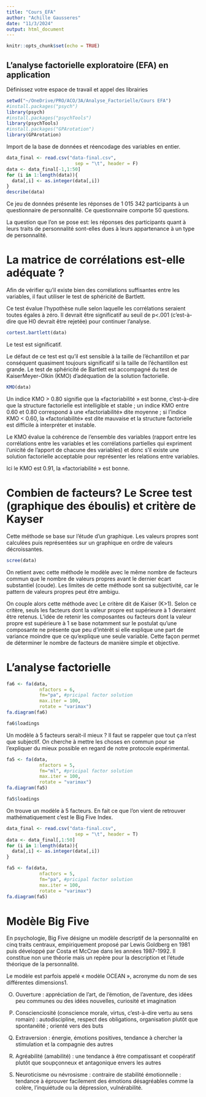 ```yaml
---
title: "Cours_EFA"
author: "Achille Gausseres"
date: "11/3/2024"
output: html_document
---
```


```r
knitr::opts_chunk$set(echo = TRUE)
```

## L'analyse factorielle exploratoire (EFA) en application

Définissez votre espace de travail et appel des librairies 
```r
setwd("~/OneDrive/PRO/ACO/3A/Analyse_Factorielle/Cours EFA")
#install.packages("psych")
library(psych)
#install.packages("psychTools")
library(psychTools)
#install.packages("GPArotation")
library(GPArotation)
```

Import de la base de données et réencodage des variables en entier. 
```r
data_final <- read.csv("data-final.csv", 
                         sep = "\t", header = F)
data <- data_final[-1,1:50]
for (i in 1:length(data)){
  data[,i] <- as.integer(data[,i])
}
describe(data)
```

Ce jeu de données présente les réponses de 1 015 342 participants à un questionnaire
de personnalité. Ce questionnaire comporte 50 questions. 

La question que l'on se pose est: les réponses des participants quant à leurs traits de personnalité sont-elles dues à leurs appartenance à un type de personnalité. 

# La matrice de corrélations est-elle adéquate ?

Afin de vérifier qu’il existe bien des corrélations suffisantes entre les variables, il faut utiliser le test de sphéricité de Bartlett. 

Ce test évalue l’hypothèse nulle selon laquelle les corrélations seraient toutes égales
à zéro. Il devrait être significatif au seuil de p<.001 (c’est-à-dire que H0 devrait
être rejetée) pour continuer l’analyse.

```r
cortest.bartlett(data)
```

Le test est significatif. 

Le défaut de ce test est qu’il est sensible à la taille de l’échantillon et par 
conséquent quasiment toujours significatif si la taille de l’échantillon est grande. 
Le test de sphéricité de Bartlett est accompagné du test de KaiserMeyer-Olkin (KMO) d’adéquation de la solution factorielle.

```r
KMO(data)
```

Un indice KMO > 0.80 signifie que la «factoriabilité » est bonne, c’est-à-dire que 
la structure factorielle est intelligible et stable ; un indice KMO entre 0.60 et 0.80 correspond à une «factoriabilité» dite moyenne ; si l’indice KMO < 0.60, la «factoriabilité» est dite mauvaise et la structure factorielle est difficile à interpréter et instable. 

Le KMO évalue la cohérence de l’ensemble des variables (rapport entre les corrélations entre les variables et les corrélations partielles qui expriment l’unicité de l’apport
de chacune des variables) et donc s’il existe une solution factorielle acceptable pour représenter les relations entre variables.

Ici le KMO est 0.91, la «factoriabilité » est bonne. 

# Combien de facteurs? Le Scree test (graphique des éboulis) et critère de Kayser

Cette méthode se base sur l’étude d’un graphique. 
Les valeurs propres sont calculées puis représentées sur un graphique en ordre 
de valeurs décroissantes.

```r
scree(data)
```

On retient avec cette méthode le modèle avec le même nombre de facteurs commun que le nombre de valeurs propres avant le dernier écart substantiel (coude). Les limites de cette méthode sont sa subjectivité, car le pattern de valeurs propres peut être ambigu. 

On couple alors cette méthode avec Le critère dit de Kaiser (K>1). 
Selon ce critère, seuls les facteurs dont la valeur propre est supérieure à 1 devraient être retenus. L’idée de retenir les composantes ou facteurs dont la valeur propre est supérieure à 1 se base notamment sur le postulat qu’une composante ne présente que peu d’intérêt si elle explique une part de variance moindre que ce qu’explique une seule variable. Cette façon permet de déterminer le nombre de facteurs de manière simple et objective.

# L'analyse factorielle

```r
fa6 <- fa(data,
            nfactors = 6,
            fm="pa", #pricipal factor solution
            max.iter = 100,
            rotate = "varimax")
fa.diagram(fa6)
```

```r
fa6$loadings
```


Un modèle à 5 facteurs serait-il mieux ? 
Il faut se rappeler que tout ça n'est que subjectif. 
On cherche à mettre les choses en commun pour se l'expliquer du mieux possible 
en regard de notre protocole expérimental. 

```r
fa5 <- fa(data,
            nfactors = 5,
            fm="ml", #pricipal factor solution
            max.iter = 100,
            rotate = "varimax")
fa.diagram(fa5)
```

```r
fa5$loadings
```

On trouve un modèle à 5 facteurs. 
En fait ce que l'on vient de retrouver mathématiquement c'est le Big Five Index. 

```r
data_final <- read.csv("data-final.csv", 
                         sep = "\t", header = T)
data <- data_final[,1:50]
for (i in 1:length(data)){
  data[,i] <- as.integer(data[,i])
}

fa5 <- fa(data,
            nfactors = 5,
            fm="pa", #pricipal factor solution
            max.iter = 100,
            rotate = "varimax")
fa.diagram(fa5)
```


# Modèle Big Five 

En psychologie, Big Five désigne un modèle descriptif de la personnalité en cinq traits centraux, empiriquement proposé par Lewis Goldberg en 1981 puis développé par Costa et McCrae dans les années 1987-1992. Il constitue non une théorie mais un repère pour la description et l'étude théorique de la personnalité. 

Le modèle est parfois appelé « modèle OCEAN », acronyme du nom de ses différentes dimensions1.

(O) Ouverture : appréciation de l'art, de l'émotion, de l'aventure, des idées peu communes ou des idées nouvelles, curiosité et imagination 

(C) Conscienciosité (conscience morale, virtus, c'est-à-dire vertu au sens romain) : autodiscipline, respect des obligations, organisation plutôt que spontanéité ; orienté vers des buts 

(E) Extraversion : énergie, émotions positives, tendance à chercher la stimulation et la compagnie des autres

(A) Agréabilité (amabilité) : une tendance à être compatissant et coopératif plutôt que soupçonneux et antagonique envers les autres 

(N) Neuroticisme ou névrosisme : contraire de stabilité émotionnelle : tendance à éprouver facilement des émotions désagréables comme la colère, l'inquiétude ou la dépression, vulnérabilité.






